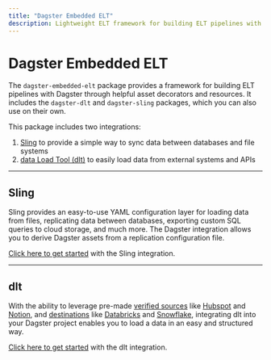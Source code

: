 ```yaml
---
title: "Dagster Embedded ELT"
description: Lightweight ELT framework for building ELT pipelines with Dagster, through helpful pre-built assets and resources
---
```


# Dagster Embedded ELT

<ExperimentalCallout />

The `dagster-embedded-elt` package provides a framework for building ELT pipelines with Dagster through helpful asset decorators and resources. It includes the `dagster-dlt` and `dagster-sling` packages, which you can also use on their own.

This package includes two integrations:

1. [Sling](https://slingdata.io) to provide a simple way to sync data between databases and file systems
2. [data Load Tool (dlt)](https://dlthub.com) to easily load data from external systems and APIs

---

## Sling

Sling provides an easy-to-use YAML configuration layer for loading data from files, replicating data between databases, exporting custom SQL queries to cloud storage, and much more. The Dagster integration allows you to derive Dagster assets from a replication configuration file.

[Click here to get started](/integrations/sling) with the Sling integration.

---

## dlt

With the ability to leverage pre-made [verified sources](https://dlthub.com/docs/dlt-ecosystem/verified-sources/) like [Hubspot](https://dlthub.com/docs/dlt-ecosystem/verified-sources/hubspot) and [Notion](https://dlthub.com/docs/dlt-ecosystem/verified-sources/notion), and [destinations](https://dlthub.com/docs/dlt-ecosystem/destinations/) like [Databricks](https://dlthub.com/docs/dlt-ecosystem/destinations/databricks) and [Snowflake](https://dlthub.com/docs/dlt-ecosystem/destinations/snowflake), integrating dlt into your Dagster project enables you to load a data in an easy and structured way.

[Click here to get started](/integrations/dlt) with the dlt integration.
